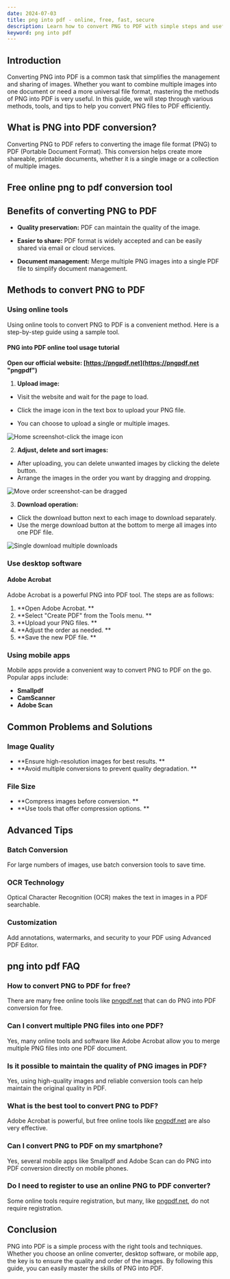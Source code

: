```yaml
---
date: 2024-07-03
title: png into pdf - online, free, fast, secure
description: Learn how to convert PNG to PDF with simple steps and useful online tools. This guide covers all the necessary information about PNG into PDF.
keyword: png into pdf
---
```


## Introduction

Converting PNG into PDF is a common task that simplifies the management and sharing of images. Whether you want to combine multiple images into one document or need a more universal file format, mastering the methods of PNG into PDF is very useful. In this guide, we will step through various methods, tools, and tips to help you convert PNG files to PDF efficiently.

## What is PNG into PDF conversion?

Converting PNG to PDF refers to converting the image file format (PNG) to PDF (Portable Document Format). This conversion helps create more shareable, printable documents, whether it is a single image or a collection of multiple images.

## Free online png to pdf conversion tool
<PngToPdf />

## Benefits of converting PNG to PDF

- **Quality preservation:** PDF can maintain the quality of the image.

- **Easier to share:** PDF format is widely accepted and can be easily shared via email or cloud services.

- **Document management:** Merge multiple PNG images into a single PDF file to simplify document management.

## Methods to convert PNG to PDF

### Using online tools

Using online tools to convert PNG to PDF is a convenient method. Here is a step-by-step guide using a sample tool.

#### PNG into PDF online tool usage tutorial

**Open our official website: [https://pngpdf.net](https://pngpdf.net "pngpdf")**

1. **Upload image:**

- Visit the website and wait for the page to load.

- Click the image icon in the text box to upload your PNG file.

- You can choose to upload a single or multiple images.

![Home screenshot-click the image icon](https://cdn-images.pngpdf.net/step1.png "Home screenshot-click the image icon")

2. **Adjust, delete and sort images:**
- After uploading, you can delete unwanted images by clicking the delete button.
- Arrange the images in the order you want by dragging and dropping.

![Move order screenshot-can be dragged](https://cdn-images.pngpdf.net/step2.png "Move order screenshot-can be dragged")

3. **Download operation:**
- Click the download button next to each image to download separately.
- Use the merge download button at the bottom to merge all images into one PDF file.

![Single download multiple downloads](https://cdn-images.pngpdf.net/step3.png "Single download multiple downloads")

### Use desktop software

#### Adobe Acrobat

Adobe Acrobat is a powerful PNG into PDF tool. The steps are as follows:

1. **Open Adobe Acrobat. **
2. **Select "Create PDF" from the Tools menu. **
3. **Upload your PNG files. **
4. **Adjust the order as needed. **
5. **Save the new PDF file. **

### Using mobile apps

Mobile apps provide a convenient way to convert PNG to PDF on the go. Popular apps include:

- **Smallpdf**
- **CamScanner**
- **Adobe Scan**

## Common Problems and Solutions

### Image Quality

- **Ensure high-resolution images for best results. **
- **Avoid multiple conversions to prevent quality degradation. **

### File Size

- **Compress images before conversion. **
- **Use tools that offer compression options. **

## Advanced Tips

### Batch Conversion

For large numbers of images, use batch conversion tools to save time.

### OCR Technology

Optical Character Recognition (OCR) makes the text in images in a PDF searchable.

### Customization

Add annotations, watermarks, and security to your PDF using Advanced PDF Editor.

## png into pdf FAQ

### How to convert PNG to PDF for free?

There are many free online tools like [pngpdf.net](https://pngpdf.net) that can do PNG into PDF conversion for free.

### Can I convert multiple PNG files into one PDF?

Yes, many online tools and software like Adobe Acrobat allow you to merge multiple PNG files into one PDF document.

### Is it possible to maintain the quality of PNG images in PDF?

Yes, using high-quality images and reliable conversion tools can help maintain the original quality in PDF.

### What is the best tool to convert PNG to PDF?

Adobe Acrobat is powerful, but free online tools like [pngpdf.net](https://pngpdf.net) are also very effective.

### Can I convert PNG to PDF on my smartphone?

Yes, several mobile apps like Smallpdf and Adobe Scan can do PNG into PDF conversion directly on mobile phones.

### Do I need to register to use an online PNG to PDF converter?
Some online tools require registration, but many, like [pngpdf.net](https://pngpdf.net), do not require registration.

## Conclusion

PNG into PDF is a simple process with the right tools and techniques. Whether you choose an online converter, desktop software, or mobile app, the key is to ensure the quality and order of the images. By following this guide, you can easily master the skills of PNG into PDF.